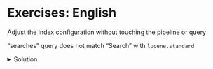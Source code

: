 # Exercises: English

Adjust the index configuration without touching the pipeline or query

<Playground url="https://search-playground.corp.mongodb.com/tools/code-sandbox/snapshots/679c721ee97570c2714a07ee">“searches” query does not match “Search” with `lucene.standard`</Playground>
<details>
  <summary>Solution</summary>
  <div>
    ```js
    "analyzer": "lucene.english"
    ```
    <Playground url="https://search-playground.corp.mongodb.com/tools/code-sandbox/snapshots/679c3f2ae97570c2714a07ea">solution using `lucene.english` analyzer</Playground>
  </div>
</details>


